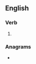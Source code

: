 ==English==

===Verb===
{{head|en|verb form}}

# {{en-third-person singular of|misconstrue}}

===Anagrams===
* {{anagrams|en|consumerists}}